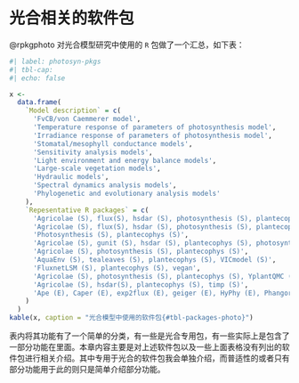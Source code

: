 # 光合相关的软件包 {#sec-photo-packages}

@rpkgphoto 对光合模型研究中使用的 `R` 包做了一个汇总，如下表：

```{r}
#| label: photosyn-pkgs
#| tbl-cap: 
#| echo: false

x <-
  data.frame(
    `Model description` = c(
      'FvCB/von Caemmerer model',
      'Temperature response of parameters of photosynthesis model',
      'Irradiance response of parameters of photosynthesis model',
      'Stomatal/mesophyll conductance models',
      'Sensitivity analysis models',
      'Light environment and energy balance models',
      'Large-scale vegetation models',
      'Hydraulic models',
      'Spectral dynamics analysis models',
      'Phylogenetic and evolutionary analysis models'
    ),
    `Repesentative R packages` = c(
      'Agricolae (S), flux(S), hsdar (S), photosynthesis (S), plantecophys (S), rpmodel(S), YplantQMC(S)',
      'Agricolae (S), flux(S), hsdar (S), photosynthesis (S), plantecophys (S), rpmodel (S), YplantQMC (S)',
      'Photosynthesis (S), plantecophys (S)',
      'Agricolae (S), gunit (S), hsdar (S), plantecophys (S), photosynthesis (S), SuessR (S), YplantQMC (S) ',
      'Agricolae (S), photosynthesis (S), plantecophys (S)',
      'AquaEnv (S), tealeaves (S), plantecophys (S), VICmodel (S)',
      'FluxnetLSM (S), plantecophys (S), vegan',
      'Agricolae (S), photosynthesis (S), plantecophys (S), YplantQMC (S) ',
      'Agricolae (S), hsdar(S), plantecophys (S), timp (S)',
      'Ape (E), Caper (E), exp2flux (E), geiger (E), HyPhy (E), Phangorn (E), phyloch (E), phytools (E)'
    )
  )
kable(x, caption = "光合模型中使用的软件包{#tbl-packages-photo}")

```

表内将其功能有了一个简单的分类，有一些是光合专用包，有一些实际上是包含了一部分功能在里面。本章内容主要是对上述软件包以及一些上面表格没有列出的软件包进行相关介绍。其中专用于光合的软件包我会单独介绍，而普适性的或者只有部分功能用于此的则只是简单介绍部分功能。


